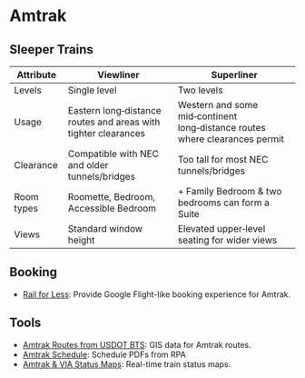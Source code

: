 # Amtrak

## Sleeper Trains

| Attribute  | Viewliner                                                      | Superliner                                                                  |
| ---------- | -------------------------------------------------------------- | --------------------------------------------------------------------------- |
| Levels     | Single level                                                   | Two levels                                                                  |
| Usage      | Eastern long‑distance routes and areas with tighter clearances | Western and some mid‑continent long‑distance routes where clearances permit |
| Clearance  | Compatible with NEC and older tunnels/bridges                  | Too tall for most NEC tunnels/bridges                                       |
| Room types | Roomette, Bedroom, Accessible Bedroom                          | + Family Bedroom & two bedrooms can form a Suite                            |
| Views      | Standard window height                                         | Elevated upper‑level seating for wider views                                |

## Booking

- [Rail for Less](https://railforless.us/): Provide Google Flight-like booking experience for Amtrak.

## Tools

- [Amtrak Routes from USDOT BTS](https://data-usdot.opendata.arcgis.com/datasets/amtrak-routes/): GIS data for Amtrak routes.
- [Amtrak Schedule](https://www.railpassengers.org/resources/amtrak-timetables/): Schedule PDFs from RPA
- [Amtrak & VIA Status Maps](https://asm.transitdocs.com/): Real-time train status maps.
